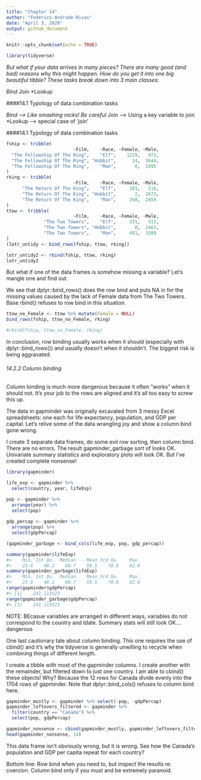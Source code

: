 ```yaml
---
title: "Chapter 14"
author: "Federico Andrade-Rivas"
date: "April 3, 2020"
output: github_document
---
```


```r
knitr::opts_chunk$set(echo = TRUE)
```
```r
library(tidyverse)

```

_But what if your data arrives in many pieces? There are many good (and bad) reasons why this might happen. How do you get it into one big beautiful tibble? These tasks break down into 3 main classes_:

*Bind
*Join
*Lookup


####14.1 Typology of data combination tasks

*Bind ---> Like smashing rocks! Be careful
*Join ----> Using a key variable to join
*Lookup ----> special case of 'join'

####14.1 Typology of data combination tasks



```r
fship <- tribble(
                         ~Film,    ~Race, ~Female, ~Male,
  "The Fellowship Of The Ring",    "Elf",    1229,   971,
  "The Fellowship Of The Ring", "Hobbit",      14,  3644,
  "The Fellowship Of The Ring",    "Man",       0,  1995
)
rking <- tribble(
                         ~Film,    ~Race, ~Female, ~Male,
      "The Return Of The King",    "Elf",     183,   510,
      "The Return Of The King", "Hobbit",       2,  2673,
      "The Return Of The King",    "Man",     268,  2459
)
ttow <- tribble(
                         ~Film,    ~Race, ~Female, ~Male,
              "The Two Towers",    "Elf",     331,   513,
              "The Two Towers", "Hobbit",       0,  2463,
              "The Two Towers",    "Man",     401,  3589
)
(lotr_untidy <- bind_rows(fship, ttow, rking))

lotr_untidy2 <- rbind(fship, ttow, rking)
lotr_untidy2
```
But what if one of the data frames is somehow missing a variable? Let’s mangle one and find out.

We see that dplyr::bind_rows() does the row bind and puts NA in for the missing values caused by the lack of Female data from The Two Towers. Base rbind() refuses to row bind in this situation.

```r
ttow_no_Female <- ttow %>% mutate(Female = NULL)
bind_rows(fship, ttow_no_Female, rking)

#rbind(fship, ttow_no_Female, rking)
```

In conclusion, row binding usually works when it should (especially with dplyr::bind_rows()) and usually doesn’t when it shouldn’t. The biggest risk is being aggravated.


###### 14.2.2 Column binding

Column binding is much more dangerous because it often “works” when it should not. It’s your job to the rows are aligned and it’s all too easy to screw this up.

The data in gapminder was originally excavated from 3 messy Excel spreadsheets: one each for life expectancy, population, and GDP per capital. Let’s relive some of the data wrangling joy and show a column bind gone wrong.

I create 3 separate data frames, do some evil row sorting, then column bind. There are no errors. The result gapminder_garbage sort of looks OK. Univariate summary statistics and exploratory plots will look OK. But I’ve created complete nonsense!

```r
library(gapminder)

life_exp <- gapminder %>%
  select(country, year, lifeExp)

pop <- gapminder %>%
  arrange(year) %>% 
  select(pop)
  
gdp_percap <- gapminder %>% 
  arrange(pop) %>% 
  select(gdpPercap)

(gapminder_garbage <- bind_cols(life_exp, pop, gdp_percap))

summary(gapminder$lifeExp)
#>    Min. 1st Qu.  Median    Mean 3rd Qu.    Max. 
#>    23.6    48.2    60.7    59.5    70.8    82.6
summary(gapminder_garbage$lifeExp)
#>    Min. 1st Qu.  Median    Mean 3rd Qu.    Max. 
#>    23.6    48.2    60.7    59.5    70.8    82.6
range(gapminder$gdpPercap)
#> [1]    241 113523
range(gapminder_garbage$gdpPercap)
#> [1]    241 113523
```
NOTE: BEcasue variables are arranged in different ways, variables do not correspond to the country and tdate. Summary stats will still look OK.... dangerous

One last cautionary tale about column binding. This one requires the use of cbind() and it’s why the tidyverse is generally unwilling to recycle when combining things of different length.

I create a tibble with most of the gapminder columns. I create another with the remainder, but filtered down to just one country. I am able to cbind() these objects! Why? Because the 12 rows for Canada divide evenly into the 1704 rows of gapminder. Note that dplyr::bind_cols() refuses to column bind here.

```r
gapminder_mostly <- gapminder %>% select(-pop, -gdpPercap)
gapminder_leftovers_filtered <- gapminder %>% 
  filter(country == "Canada") %>% 
  select(pop, gdpPercap)

gapminder_nonsense <- cbind(gapminder_mostly, gapminder_leftovers_filtered)
head(gapminder_nonsense, 14)

```

This data frame isn’t obviously wrong, but it is wrong. See how the Canada’s population and GDP per capita repeat for each country?

Bottom line: Row bind when you need to, but inspect the results re: coercion. Column bind only if you must and be extremely paranoid.
